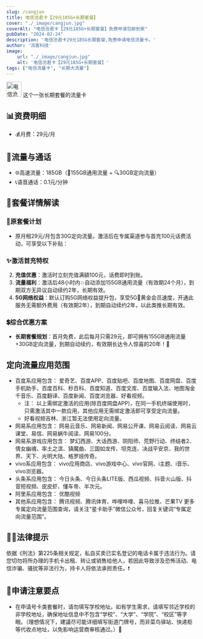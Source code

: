 ```yaml
---
slug: /cangjun
title: 电信沧君卡【29元185G+长期套餐】
cover: "./_image/cangjun.jpg"
coverAlt: "电信沧君卡【29元185G+长期套餐】免费申请包邮到家"
pubDate: "2024-02-24"
description: '电信沧君卡29元185G长期套餐,免费申请电信流量卡。'
author: '流客科技'
image:
    url: "./_image/cangjun.jpg"
    alt: '电信沧君卡【29元185G+长期套餐】'
tags: ["电信流量卡", "长期大流量"]
---
```



<div class="bg-yellow-500 rounded-lg p-1 text-xl flex justify-start items-center pl-5 gap-3">
    <img width="40" height="40" src="https://img.icons8.com/3d-fluency/94/topic-push-notification.png" alt="电信沧君卡【29元185G+长期套餐】免费申请包邮到家"/>
    <span>这个一张长期套餐的流量卡</span>
</div>


## 📊资费明细

- 💰月费：29元/月

## 🚀流量与通话
- 🌐高速流量：185GB（🚀155GB通用流量 + 🔍30GB定向流量）
- 📞语音通话：0.1元/分钟

## 🎁套餐详情解读
### 📡原套餐计划
- 原月租29元/月包含30G定向流量。激活后在专属渠道参与首充100元话费活动，可享受以下补贴：

### ✨激活首充特权
2. **充值优惠**：激活时立刻充值满額100元，话费即时到账。
3. **流量福利**：激活后48小时内💥自动添加155GB通用流量（有效期24个月），到期双方无异议自动续约2年，长期有效。
4. **5G网络权益**：默认订购5G网络权益提升包，享受5G🌟黄金会员速度，开通此服务无需额外费用（有效期2年），到期自动续约2年，以此类推长期有效。

### 💲综合优惠方案
- **长期套餐规划**：首月免费，此后每月只需29元，即可拥有155GB通用流量+30GB定向流量，到期自动续约，有效期长达令人惊喜的20年！🎈

## 定向流量应用范围
- 百度系应用包含： 爱奇艺、百度APP、百度贴吧、百度地图、百度网盘、百度手机助手、百度百科、秒百科、百度知道、百度文库、百度输入法、地图淘金千音乐、百度翻译、百度新闻、百度浏览器、好看视频。
  - 注： 以上需绑定激活的应用(除百度网盘APP)，在同一手机终端使用时，只需激活其中一款应用，其他应用无需绑定激活即可享受定向流量。
  - 好看视频吉林、浙江暂无法使用定向流量。
- 网易系应用包含： 网易云音乐、网易新闻、网易公开课、网易云阅读、网易云课堂、易信、网易蜗牛阅读、网易100分。
- 网易系游戏应用包含： 梦幻西游、大话西游、阴阳师、荒野行动、终结者2、倩女幽魂、率土之滨、镇魔曲、三国如龙传、坦克连、决战平安京、我的世界、天下、光明大陆、格罗娅传奇。
- vivo系应用包含： vivo应用商店、vivo游戏中心、vivo官网、i主题、i音乐、vivo浏览器。
- 头条系应用包含： 今日头条、今日头条LITE版、西瓜视频、抖音火山版、抖音短视频、皮皮虾、懂车帝、半次元。
- 阿里系应用包含： 优酷视频
- 其他系应用包含： 腾讯视频、腾讯体育、哗哩哗哩、喜马拉推、芒果TV
更多专属定向流量范围查询，请关注“星卡助手”微信公众号，回复关键词“专属定向流量范围”。

## 👮‍♂️法律提示
依据《刑法》第225条相关规定，私自买卖已实名登记的电话卡属于违法行为。请您切勿将所办理的手机卡出租、转让或销售给他人，若因此导致涉及恐怖活动、电信诈骗、骚扰等非法行为，持卡人将依法承担责任。❗️

## 📝申请注意要点
- 在申请号卡类套餐时，请勿填写学校地址。如有学生需求，请填写邻近学校的非学校地址，确保地址信息中不包含“学校”、“大学”、“学院”、“校区”等字眼。（理想情况下，建議尽可能详细填写街道门牌号，而非菜鸟驿站、快递柜等代收点地址，以免影响运营商审核通过。）📍

